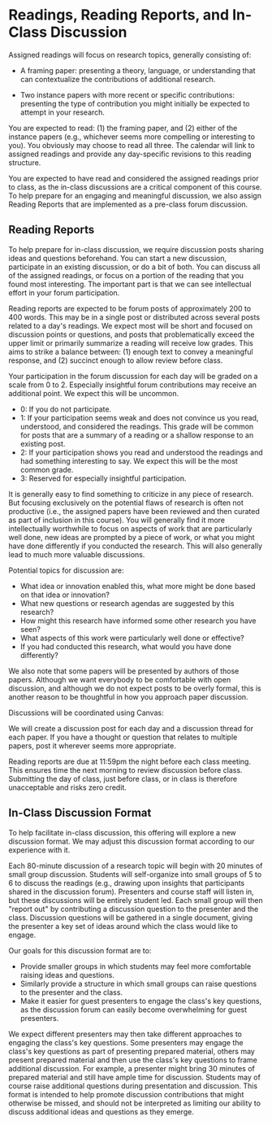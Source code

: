 
# Readings, Reading Reports, and In-Class Discussion

Assigned readings will focus on research topics, generally consisting of:

- A framing paper:
  presenting a theory, language, or understanding that can contextualize the contributions of additional research.

- Two instance papers with more recent or specific contributions:
  presenting the type of contribution you might initially be expected to attempt in your research.

You are expected to read: (1) the framing paper, and (2) either of the instance papers
(e.g., whichever seems more compelling or interesting to you). You obviously may choose to read all three.
The calendar will link to assigned readings and provide any day-specific revisions to this reading structure.

You are expected to have read and considered the assigned readings prior to class,
as the in-class discussions are a critical component of this course.
To help prepare for an engaging and meaningful discussion, we also assign Reading Reports
that are implemented as a pre-class forum discussion.

## Reading Reports

To help prepare for in-class discussion, we require discussion posts sharing ideas and questions beforehand.
You can start a new discussion, participate in an existing discussion, or do a bit of both.
You can discuss all of the assigned readings, or focus on a portion of the reading that you found most interesting.
The important part is that we can see intellectual effort in your forum participation.

Reading reports are expected to be forum posts of approximately 200 to 400 words.
This may be in a single post or distributed across several posts related to a day's readings.
We expect most will be short and focused on discussion points or questions,
and posts that problematically exceed the upper limit or primarily summarize a reading will receive low grades.
This aims to strike a balance between:
(1) enough text to convey a meaningful response, and
(2) succinct enough to allow review before class.

Your participation in the forum discussion for each day will be graded on a scale from 0 to 2.
Especially insightful forum contributions may receive an additional point. We expect this will be uncommon.

- 0: If you do not participate.
- 1: If your participation seems weak and does not convince us you read, understood, and considered the readings.
     This grade will be common for posts that are a summary of a reading or a shallow response to an existing post.
- 2: If your participation shows you read and understood the readings and had something interesting to say.
     We expect this will be the most common grade.
- 3: Reserved for especially insightful participation.

It is generally easy to find something to criticize in any piece of research.
But focusing exclusively on the potential flaws of research is often not productive
(i.e., the assigned papers have been reviewed and then curated as part of inclusion in this course).
You will generally find it more intellectually worthwhile to focus on aspects of work that are particularly well done,
new ideas are prompted by a piece of work, or what you might have done differently if you conducted the research.
This will also generally lead to much more valuable discussions.

Potential topics for discussion are:

- What idea or innovation enabled this, what more might be done based on that idea or innovation?
- What new questions or research agendas are suggested by this research?
- How might this research have informed some other research you have seen?
- What aspects of this work were particularly well done or effective?
- If you had conducted this research, what would you have done differently?

We also note that some papers will be presented by authors of those papers.
Although we want everybody to be comfortable with open discussion,
and although we do not expect posts to be overly formal,
this is another reason to be thoughtful in how you approach paper discussion.

Discussions will be coordinated using Canvas:

<p><CourseInformationLink linkName='linkDiscussion' /></p>

We will create a discussion post for each day and a discussion thread for each paper.
If you have a thought or question that relates to multiple papers, post it wherever seems more appropriate.

Reading reports are due at 11:59pm the night before each class meeting.
This ensures time the next morning to review discussion before class.
Submitting the day of class, just before class, or in class is therefore unacceptable and risks zero credit.

## In-Class Discussion Format

To help facilitate in-class discussion, this offering will explore a new discussion format.
We may adjust this discussion format according to our experience with it.

Each 80-minute discussion of a research topic will begin with 20 minutes of small group discussion.
Students will self-organize into small groups of 5 to 6 to discuss the readings
(e.g., drawing upon insights that participants shared in the discussion forum).
Presenters and course staff will listen in, but these discussions will be entirely student led.
Each small group will then "report out" by contributing a discussion question to the presenter and the class.
Discussion questions will be gathered in a single document,
giving the presenter a key set of ideas around which the class would like to engage.

Our goals for this discussion format are to:
- Provide smaller groups in which students may feel more comfortable raising ideas and questions.
- Similarly provide a structure in which small groups can raise questions to the presenter and the class.
- Make it easier for guest presenters to engage the class's key questions,
  as the discussion forum can easily become overwhelming for guest presenters.

We expect different presenters may then take different approaches to engaging the class's key questions.
Some presenters may engage the class's key questions as part of presenting prepared material,
others may present prepared material and then use the class's key questions to frame additional discussion.
For example, a presenter might bring 30 minutes of prepared material and still have ample time for discussion.
Students may of course raise additional questions during presentation and discussion.
This format is intended to help promote discussion contributions that might otherwise be missed,
and should not be interpreted as limiting our ability to discuss additional ideas and questions as they emerge.
